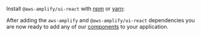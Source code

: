 
Install `@aws-amplify/ui-react` with [npm](https://www.npmjs.com/) or [yarn](https://yarnpkg.com/):

<InstallScripts framework="react" />

After adding the `aws-amplify` and `@aws-amplify/ui-react` dependencies you are now ready to add any of our [components](../components) to your application.
